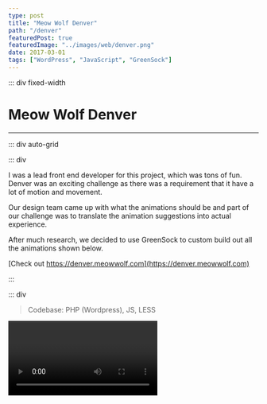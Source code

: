 ```yaml
---
type: post
title: "Meow Wolf Denver"
path: "/denver"
featuredPost: true
featuredImage: "../images/web/denver.png"
date: 2017-03-01
tags: ["WordPress", "JavaScript", "GreenSock"]
---
```



::: div fixed-width

# Meow Wolf Denver

---

::: div auto-grid

::: div

I was a lead front end developer for this project, which was tons of fun. Denver was an exciting challenge as there was a requirement that it have a lot of motion and movement.

Our design team came up with what the animations should be and part of our challenge was to translate the animation suggestions into actual experience.

After much research, we decided to use GreenSock to custom build out all the animations shown below.

[Check out https://denver.meowwolf.com](https://denver.meowwolf.com)

:::

::: div

> Codebase: PHP (Wordpress), JS, LESS

<Video type="youtube" url="b_l5cAkJhvU" />

:::

:::

## Examples

```js
/**
 * Poof animation for Slider Titles.
 *
 * @function betterPoof
 * @public
 * @param {Object} el - The element to animate.
 * @param {number} step - 0,1,2 which are 'init', 'beforeChange', and 'afterChange' on the slider.
 */
var betterPoof = function betterPoof(el, step) {
  var tl = new TimelineMax()
  var test = document.querySelector(el).innerHTML.split(" ")
  switch (step) {
    case 0:
    default:
      tl.to(el, 0.1, {
        autoAlpha: 1,
        filter: "blur(0px)",
      })
      break
    case 1:
      tl.to(el, 0.01, {
        autoAlpha: 0,
        filter: "blur(14px)",
      })
      tl.to(
        el,
        0.2,
        {
          autoAlpha: 1,
        },
        0.425
      )
      tl.to(el, 0.5, {
        filter: "blur(0px)",
      })
      break
  }
}

/**
 * Animate highlight lines.
 *
 * @function highlightAnim
 * @private
 * @param {Object} SMController - The Controller Object for ScrollMagic.
 */
var highlightAnim = function highlightAnim(SMController) {
  pathPrepare("#line-1 .cls-1")
  pathPrepare("#line-2 .cls-1")

  var timeline = new TimelineMax()
  var tween1 = TweenMax.to("#line-1 .cls-1", 1.5, {
    strokeDashoffset: 0,
  })
  var tween2 = TweenMax.to("#line-2 .cls-1", 1.5, {
    strokeDashoffset: 0,
  })
  var tween3 = TweenMax.to("#line-1 .cls-1", 0.1, {
    autoAlpha: 1,
  })
  var tween4 = TweenMax.to("#line-2 .cls-1", 0.1, {
    autoAlpha: 1,
  })
  timeline.add(tween1, 1)
  timeline.add(tween2, 0.5)
  timeline.add(tween3, 1)
  timeline.add(tween4, 0.5)

  var scene = new ScrollMagic.Scene({
    triggerElement: ".highlight",
    duration: 650,
  })
  scene.setTween(timeline)
  scene.addTo(SMController)
}
```

## Additional Details

::: div auto-grid

[![Denver Example 1](../images/web/denver-detail.png)](https://denver.meowwolf.com)

[![Denver Example 2: Mobile](../images/web/denver-mobile.png)](https://denver.meowwolf.com)

:::

:::
